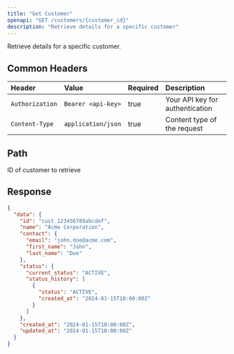 ```yaml
---
title: "Get Customer"
openapi: "GET /customers/{customer_id}"
description: "Retrieve details for a specific customer"
---
```


Retrieve details for a specific customer.

## Common Headers

| Header          | Value              | Required | Description                     |
| :-------------- | :----------------- | :------- | :------------------------------ |
| `Authorization` | `Bearer <api-key>` | true     | Your API key for authentication |
| `Content-Type`  | `application/json` | true     | Content type of the request     |

## Path

<ParamField path="customer_id" type="string" required>
  ID of customer to retrieve
</ParamField>

## Response

<ResponseExample>

```json Response
{
  "data": {
    "id": "cust_123456789abcdef",
    "name": "Acme Corporation",
    "contact": {
      "email": "john.doe@acme.com",
      "first_name": "John",
      "last_name": "Doe"
    },
    "status": {
      "current_status": "ACTIVE",
      "status_history": [
        {
          "status": "ACTIVE",
          "created_at": "2024-01-15T10:00:00Z"
        }
      ]
    },
    "created_at": "2024-01-15T10:00:00Z",
    "updated_at": "2024-01-15T10:00:00Z"
  }
}
```

</ResponseExample>
